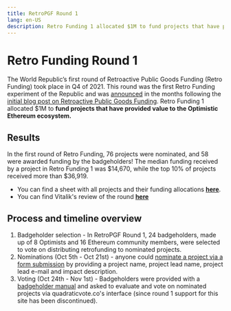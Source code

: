 ```yaml
---
title: RetroPGF Round 1
lang: en-US
description: Retro Funding 1 allocated $1M to fund projects that have provided value to the Optimistic Ethereum ecosystem.
---
```


# Retro Funding Round 1

The World Republic’s first round of Retroactive Public Goods Funding (Retro Funding) took place in Q4 of 2021. 
This round was the first Retro Funding  experiment of the Republic and was [announced](https://medium.com/ethereum-optimism/retropgf-experiment-1-1-million-dollars-for-public-goods-f7e455cbdca) in the months following the [initial blog post on Retroactive Public Goods Funding](https://medium.com/ethereum-optimism/retroactive-public-goods-funding-33c9b7d00f0c). 
Retro Funding 1 allocated $1M to **fund projects that have provided value to the Optimistic Ethereum ecosystem.** 

## Results
In the first round of Retro Funding, 76 projects were nominated, and 58 were awarded funding by the badgeholders!
The median funding received by a project in Retro Funding 1 was $14,670, while the top 10% of projects received more than $36,919.

- You can find a sheet with all projects and their funding allocations [**here**](https://github.com/ethereum-optimism/op-analytics/blob/main/rpgf/rpgf1/results/rpgf1_results.csv).
- You can find Vitalik's review of the round [**here**](https://vitalik.eth.limo/general/2021/11/16/retro1.html)

## Process and timeline overview
1. Badgeholder selection - In RetroPGF Round 1, 24 badgeholders, made up of 8 Optimists and 16 Ethereum community members, were selected to vote on distributing retrofunding to nominated projects.
2. Nominations (Oct 5th - Oct 21st) - anyone could [nominate a project via a form submission](https://docs.google.com/forms/d/e/1FAIpQLSdSF_Om4JfhQAjdDOHnjfbRJfJg1F-EY_I_IR0g-CDaa9FqyQ/viewform?vc=0&c=0&w=1&flr=0) by providing a project name, project lead name, project lead e-mail and impact description.
3. Voting (Oct 24th - Nov 1st) - Badgeholders were provided with a [badgeholder manual](https://www.notion.so/Public-Badge-Holder-Manual-d05c3695ef684d1fb62ef38690fb3ff7) and asked to evaluate and vote on nominated projects via quadraticvote.co's interface (since round 1 support for this site has been discontinued). 
